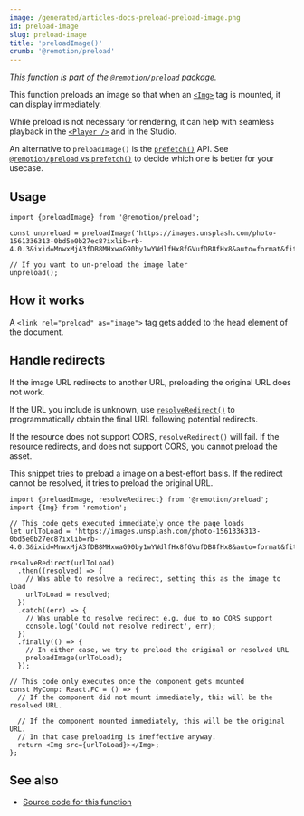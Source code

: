 ```yaml
---
image: /generated/articles-docs-preload-preload-image.png
id: preload-image
slug: preload-image
title: 'preloadImage()'
crumb: '@remotion/preload'
---
```


_This function is part of the [`@remotion/preload`](/docs/preload) package._

This function preloads an image so that when an [`<Img>`](/docs/img) tag is mounted, it can display immediately.

While preload is not necessary for rendering, it can help with seamless playback in the [`<Player />`](/docs/player) and in the Studio.

An alternative to `preloadImage()` is the [`prefetch()`](/docs/prefetch) API. See [`@remotion/preload` vs `prefetch()`](/docs/player/preloading#remotionpreload-vs-prefetch) to decide which one is better for your usecase.

## Usage

```tsx twoslash
import {preloadImage} from '@remotion/preload';

const unpreload = preloadImage('https://images.unsplash.com/photo-1561336313-0bd5e0b27ec8?ixlib=rb-4.0.3&ixid=MnwxMjA3fDB8MHxwaG90by1wYWdlfHx8fGVufDB8fHx8&auto=format&fit=crop&w=1740&q=80');

// If you want to un-preload the image later
unpreload();
```

## How it works

A `<link rel="preload" as="image">` tag gets added to the head element of the document.

## Handle redirects

If the image URL redirects to another URL, preloading the original URL does not work.

If the URL you include is unknown, use [`resolveRedirect()`](/docs/preload/resolve-redirect) to programmatically obtain the final URL following potential redirects.

If the resource does not support CORS, `resolveRedirect()` will fail. If the resource redirects, and does not support CORS, you cannot preload the asset.

This snippet tries to preload a image on a best-effort basis. If the redirect cannot be resolved, it tries to preload the original URL.

```tsx twoslash
import {preloadImage, resolveRedirect} from '@remotion/preload';
import {Img} from 'remotion';

// This code gets executed immediately once the page loads
let urlToLoad = 'https://images.unsplash.com/photo-1561336313-0bd5e0b27ec8?ixlib=rb-4.0.3&ixid=MnwxMjA3fDB8MHxwaG90by1wYWdlfHx8fGVufDB8fHx8&auto=format&fit=crop&w=1740&q=80';

resolveRedirect(urlToLoad)
  .then((resolved) => {
    // Was able to resolve a redirect, setting this as the image to load
    urlToLoad = resolved;
  })
  .catch((err) => {
    // Was unable to resolve redirect e.g. due to no CORS support
    console.log('Could not resolve redirect', err);
  })
  .finally(() => {
    // In either case, we try to preload the original or resolved URL
    preloadImage(urlToLoad);
  });

// This code only executes once the component gets mounted
const MyComp: React.FC = () => {
  // If the component did not mount immediately, this will be the resolved URL.

  // If the component mounted immediately, this will be the original URL.
  // In that case preloading is ineffective anyway.
  return <Img src={urlToLoad}></Img>;
};
```

## See also

- [Source code for this function](https://github.com/remotion-dev/remotion/blob/main/packages/preload/src/preload-image.ts)
